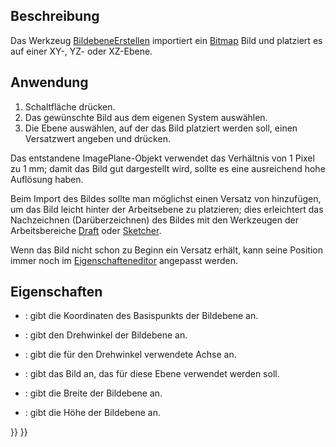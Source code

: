 <languages/>

{{Docnav/de
|[[Image_Open/de|Öffnen]]
|[[Image_Scaling/de|Bildebene skalieren]]
|[[Image_Workbench/de|Image (Bild)]]
|IconL=Image_Open.svg
|IconR=Image_Scaling.svg
|IconC=Workbench_Image.svg
}}

{{GuiCommand/de
|Name=Image CreateImagePlane
|Name/de=Image BildebeneErstellen
|MenuLocation=
|Workbenches=[[Image_Workbench/de|Image (Bild)]]
|SeeAlso=[[Image_Open/de|Image Öffnen]], [[Image_Scaling/de|Image BildebeneSkalieren]]
}}

== Beschreibung ==

Das Werkzeug [[Image_CreateImagePlane/de|BildebeneErstellen]] importiert ein [[bitmap/de|Bitmap]] Bild und platziert es auf einer XY-, YZ- oder XZ-Ebene.

==Anwendung==

# Schaltfläche {{Button|[[Image:Image_CreateImagePlane.svg|16px]] [[Image_CreateImagePlane/de|Bildebene erstellen]]}} drücken.
# Das gewünschte Bild aus dem eigenen System auswählen.
# Die Ebene auswählen, auf der das Bild platziert werden soll, einen Versatzwert angeben und {{Button|OK}} drücken.

Das entstandene ImagePlane-Objekt verwendet das Verhältnis von 1 Pixel zu 1 mm; damit das Bild gut dargestellt wird, sollte es eine ausreichend hohe Auflösung haben.

Beim Import des Bildes sollte man möglichst einen Versatz von {{incode|-0.1 mm}} hinzufügen, um das Bild leicht hinter der Arbeitsebene zu platzieren; dies erleichtert das Nachzeichnen (Darüberzeichnen) des Bildes mit den Werkzeugen der Arbeitsbereiche [[Draft_Workbench/de|Draft]] oder [[Sketcher_Workbench/de|Sketcher]].

Wenn das Bild nicht schon zu Beginn ein Versatz erhält, kann seine Position immer noch im [[Property_editor/de|Eigenschafteneditor]] angepasst werden.

==Eigenschaften==

{{Properties Title/de|Basis}}

* {{PropertyData/de|Position}}: gibt die Koordinaten des Basispunkts der Bildebene an.
* {{PropertyData/de|Winkel}}: gibt den Drehwinkel der Bildebene an.
* {{PropertyData/de|Achse}}: gibt die für den Drehwinkel verwendete Achse an.

{{Properties Title/de|Image Plane}}

* {{PropertyData/de|Image File}}: gibt das Bild an, das für diese Ebene verwendet werden soll.
* {{PropertyData/de|XSize}}: gibt die Breite der Bildebene an.
* {{PropertyData/de|YSize}}: gibt die Höhe der Bildebene an.


{{Docnav/de
|[[Image_Open/de|Öffnen]]
|[[Image_Scaling/de|Bildebene skalieren]]
|[[Image_Workbench/de|Image (Bild)]]
|IconL=Image_Open.svg
|IconR=Image_Scaling.svg
|IconC=Workbench_Image.svg
}}

{{Image Tools navi{{#translation:}}}}
{{Userdocnavi{{#translation:}}}}